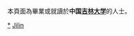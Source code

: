 {{Catnav|頁面分類|人物|校友|大學校友|中國大學校友|中華人民共和國大學校友}}

本頁面為畢業或就讀於'''中国[[吉林大学|吉林大学]]'''的人士。

[[Category:吉林大学|*]]
[[Category:吉林高校校友|Jilin]]